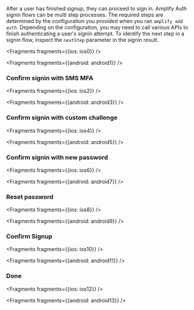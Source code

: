 After a user has finished signup, they can proceed to sign in. Amplify Auth signin flows can be multi step processes. The required steps are determined by the configuration you provided when you ran `amplify add auth`. Depending on the configuration, you may need to call various APIs to finish authenticating a user's signin attempt. To identify the next step in a signin flow, inspect the `nextStep` parameter in the signin result.



<Fragments fragments={{ios: ios0}} />

<Fragments fragments={{android: android1}} />

### Confirm signin with SMS MFA



<Fragments fragments={{ios: ios2}} />

<Fragments fragments={{android: android3}} />

### Confirm signin with custom challenge



<Fragments fragments={{ios: ios4}} />

<Fragments fragments={{android: android5}} />

### Confirm signin with new password



<Fragments fragments={{ios: ios6}} />

<Fragments fragments={{android: android7}} />

### Reset password




<Fragments fragments={{ios: ios8}} />

<Fragments fragments={{android: android9}} />

### Confirm Signup




<Fragments fragments={{ios: ios10}} />

<Fragments fragments={{android: android11}} />

### Done



<Fragments fragments={{ios: ios12}} />

<Fragments fragments={{android: android13}} />
